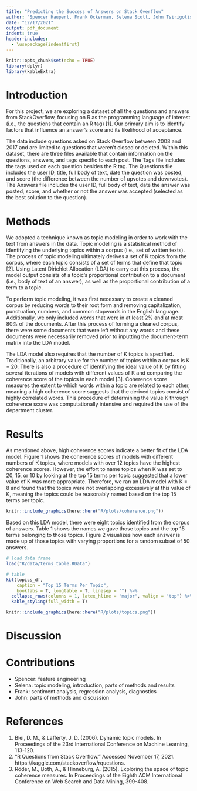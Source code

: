 ```yaml
---
title: "Predicting the Success of Answers on Stack Overflow"
author: "Spencer Haupert, Frank Ockerman, Selena Scott, John Tsirigotis"
date: "12/17/2021"
output: pdf_document
indent: true
header-includes:
  - \usepackage{indentfirst}
---
```


```r
knitr::opts_chunk$set(echo = TRUE)
library(dplyr)
library(kableExtra)
```

# Introduction

For this project, we are exploring a dataset of all the questions and answers from StackOverflow, focusing on R as the programming language of interest (i.e., the questions that contain an R tag) [1]. Our primary aim is to identify factors that influence an answer’s score and its likelihood of acceptance.

The data include questions asked on Stack Overflow between 2008 and 2017 and are limited to questions that weren’t closed or deleted. Within this dataset, there are three files available that contain information on the questions, answers, and tags specific to each post. The Tags file includes the tags used on each question besides the R tag. The Questions file includes the user ID, title, full body of text, date the question was posted, and score (the difference between the number of upvotes and downvotes). The Answers file includes the user ID, full body of text, date the answer was posted, score, and whether or not the answer was accepted (selected as the best solution to the question).

# Methods

We adopted a technique known as topic modeling in order to work with the text from answers in the data. Topic modeling is a statistical method of identifying the underlying topics within a corpus (i.e., set of written texts). The process of topic modeling ultimately derives a set of K topics from the corpus, where each topic consists of a set of terms that define that topic [2]. Using Latent Dirichlet Allocation (LDA) to carry out this process, the model output consists of a topic’s proportional contribution to a document (i.e., body of text of an answer), as well as the proportional contribution of a term to a topic.

To perform topic modeling, it was first necessary to create a cleaned corpus by reducing words to their root form and removing capitalization, punctuation, numbers, and common stopwords in the English language. Additionally, we only included words that were in at least 2% and at most 80% of the documents. After this process of forming a cleaned corpus, there were some documents that were left without any words and these documents were necessarily removed prior to inputting the document-term matrix into the LDA model.

The LDA model also requires that the number of K topics is specified. Traditionally, an arbitrary value for the number of topics within a corpus is K = 20. There is also a procedure of identifying the ideal value of K by fitting several iterations of models with different values of K and comparing the coherence score of the topics in each model [3].  Coherence score measures the extent to which words within a topic are related to each other, meaning a high coherence score suggests that the derived topics consist of highly correlated words. This procedure of determining the value K through coherence score was computationally intensive and required the use of the department cluster.

# Results

As mentioned above, high coherence scores indicate a better fit of the LDA model. Figure 1 shows the coherence scores of models with different numbers of K topics, where models with over 12 topics have the highest coherence scores. However, the effort to name topics when K was set to 20, 15, or 10 by looking at the top 15 terms per topic suggested that a lower value of K was more appropriate. Therefore, we ran an LDA model with K = 8 and found that the topics were not overlapping excessively at this value of K, meaning the topics could be reasonably named based on the top 15 terms per topic.

```r
knitr::include_graphics(here::here("R/plots/coherence.png"))
```

Based on this LDA model, there were eight topics identified from the corpus of answers. Table 1 shows the names we gave those topics and the top 15 terms belonging to those topics. Figure 2 visualizes how each answer is made up of those topics with varying proportions for a random subset of 50 answers.

```r
# load data frame
load("R/data/terms_table.RData")

# table
kbl(topics_df,
    caption = "Top 15 Terms Per Topic",
    booktabs = T, longtable = T, linesep = "") %>%
  collapse_rows(columns = 1, latex_hline = "major", valign = "top") %>%
  kable_styling(full_width = T)
```

\clearpage

```r
knitr::include_graphics(here::here("R/plots/topics.png"))
```

# Discussion

# Contributions

* Spencer: feature engineering
* Selena: topic modeling, introduction, parts of methods and results
* Frank: sentiment analysis, regression analysis, diagnostics
* John: parts of methods and discussion

# References

1. Blei, D. M., & Lafferty, J. D. (2006). Dynamic topic models. In Proceedings of the 23rd International Conference on Machine Learning, 113-120.
2. “R Questions from Stack Overflow.”  Accessed November 17, 2021. https://kaggle.com/stackoverflow/rquestions.
3. Röder, M., Both, A., & Hinneburg, A. (2015). Exploring the space of topic coherence measures. In Proceedings of the Eighth ACM International Conference on Web Search and Data Mining, 399-408.